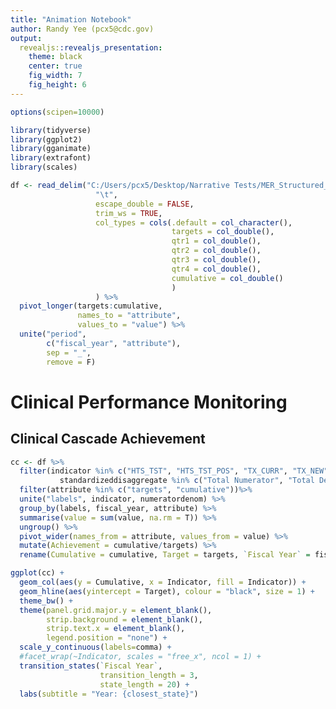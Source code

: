 ---
title: "Animation Notebook"
author: Randy Yee (pcx5@cdc.gov)
output: 
  revealjs::revealjs_presentation:
    theme: black
    center: true
    fig_width: 7
    fig_height: 6
---

```{r, include=FALSE}
options(scipen=10000)

library(tidyverse)
library(ggplot2)
library(gganimate)
library(extrafont)
library(scales)
```

```{r, include=FALSE}
df <- read_delim("C:/Users/pcx5/Desktop/Narrative Tests/MER_Structured_Datasets_Site_IM_FY18-21_20201218_v2_1_Angola.txt", 
                   "\t", 
                   escape_double = FALSE,
                   trim_ws = TRUE,
                   col_types = cols(.default = col_character(), 
                                    targets = col_double(),
                                    qtr1 = col_double(),
                                    qtr2 = col_double(),
                                    qtr3 = col_double(),
                                    qtr4 = col_double(),
                                    cumulative = col_double()
                                    ) 
                   ) %>%
  pivot_longer(targets:cumulative,
               names_to = "attribute",
               values_to = "value") %>%
  unite("period", 
        c("fiscal_year", "attribute"),
        sep = "_", 
        remove = F)
```

# Clinical Performance Monitoring

## Clinical Cascade Achievement

```{r, include=FALSE}
cc <- df %>%
  filter(indicator %in% c("HTS_TST", "HTS_TST_POS", "TX_CURR", "TX_NEW", "TX_PVLS") & 
           standardizeddisaggregate %in% c("Total Numerator", "Total Denominator")) %>%
  filter(attribute %in% c("targets", "cumulative"))%>%
  unite("labels", indicator, numeratordenom) %>%
  group_by(labels, fiscal_year, attribute) %>%
  summarise(value = sum(value, na.rm = T)) %>%
  ungroup() %>%
  pivot_wider(names_from = attribute, values_from = value) %>%
  mutate(Achievement = cumulative/targets) %>%
  rename(Cumulative = cumulative, Target = targets, `Fiscal Year` = fiscal_year, Indicator = labels)
```

```{r, echo=FALSE}
ggplot(cc) +
  geom_col(aes(y = Cumulative, x = Indicator, fill = Indicator)) +
  geom_hline(aes(yintercept = Target), colour = "black", size = 1) +
  theme_bw() +
  theme(panel.grid.major.y = element_blank(),
        strip.background = element_blank(),
        strip.text.x = element_blank(),
        legend.position = "none") +
  scale_y_continuous(labels=comma) +
  #facet_wrap(~Indicator, scales = "free_x", ncol = 1) +
  transition_states(`Fiscal Year`,
                    transition_length = 3,
                    state_length = 20) +
  labs(subtitle = "Year: {closest_state}")
```

##